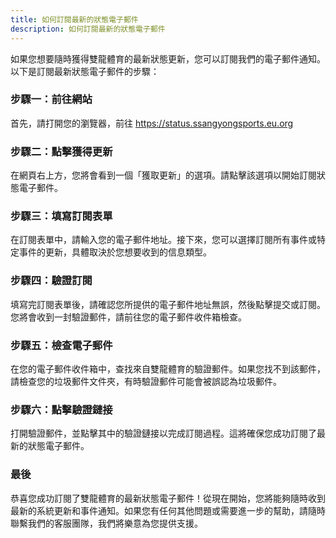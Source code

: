 ```yaml
---
title: 如何訂閱最新的狀態電子郵件
description: 如何訂閱最新的狀態電子郵件
---
```


如果您想要隨時獲得雙龍體育的最新狀態更新，您可以訂閱我們的電子郵件通知。以下是訂閱最新狀態電子郵件的步驟：

### 步驟一：前往網站

首先，請打開您的瀏覽器，前往 https://status.ssangyongsports.eu.org

### 步驟二：點擊獲得更新

在網頁右上方，您將會看到一個「獲取更新」的選項。請點擊該選項以開始訂閱狀態電子郵件。

### 步驟三：填寫訂閱表單

在訂閱表單中，請輸入您的電子郵件地址。接下來，您可以選擇訂閱所有事件或特定事件的更新，具體取決於您想要收到的信息類型。

### 步驟四：驗證訂閱

填寫完訂閱表單後，請確認您所提供的電子郵件地址無誤，然後點擊提交或訂閱。您將會收到一封驗證郵件，請前往您的電子郵件收件箱檢查。

### 步驟五：檢查電子郵件

在您的電子郵件收件箱中，查找來自雙龍體育的驗證郵件。如果您找不到該郵件，請檢查您的垃圾郵件文件夾，有時驗證郵件可能會被誤認為垃圾郵件。

### 步驟六：點擊驗證鏈接

打開驗證郵件，並點擊其中的驗證鏈接以完成訂閱過程。這將確保您成功訂閱了最新的狀態電子郵件。

### 最後

恭喜您成功訂閱了雙龍體育的最新狀態電子郵件！從現在開始，您將能夠隨時收到最新的系統更新和事件通知。如果您有任何其他問題或需要進一步的幫助，請隨時聯繫我們的客服團隊，我們將樂意為您提供支援。